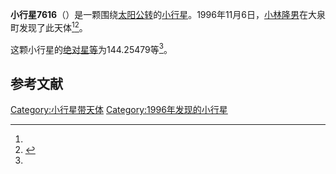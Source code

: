 {{Infobox planet
| bgcolour = #FFFFC0
| name = 7616 Sadako
| symbol = 
| image = 
| caption = 
| discovery = yes
| discovery_ref = 
| discoverer = [[小林隆男|小林隆男]]
| discovery_site = [[大泉町|大泉町]] 
| discovered = 1996年11月6日
| designations = yes
| mp_name = 
| named_after = 
| alt_names = 1996 VF2/ 1975 VA10 / 1990 RJ9
| mp_category = [[主带小行星|主带小行星]]
| orbit_ref = <ref name="a">[http://ssd.jpl.nasa.gov/sbdb.cgi?sstr=7616 7616 Sadako] {{Wayback|url=http://ssd.jpl.nasa.gov/sbdb.cgi?sstr=7616 |date=20201124024935 }}，小行星數據庫瀏覽器（JPL Small-Body Database Browser）－[[美国国家航空航天局|美国国家航空航天局]]喷气推进实验室</ref>
| epoch = 2456400.5 (2013年4月18日更新)
| aphelion = {{convert|3.3345922|AU|km|3|abbr=on|lk=out}}
| perihelion = {{convert|2.6623478|AU|km|3|abbr=on}}
| semimajor = {{convert|2.9984700|AU|km|3|abbr=on}}
| eccentricity = 0.1120979
| period = 1896.478708 [[日|日]]<br />5.19[[儒略年|儒略年]]
| avg_speed = 
| inclination = 9.39245
| asc_node = 234.33911
| mean_anomaly = 
| arg_peri = 144.25479
| satellites = 
| physical_characteristics = yes
| dimensions = 
| mass = 
| density = 
| surface_grav = 
| escape_velocity = 
| sidereal_day = 
| axial_tilt = 
| pole_ecliptic_lat = 
| pole_ecliptic_lon = 
| albedo = 
| temperatures= 
| temp_name1 = 
| mean_temp_1 = 
| max_temp_1 = 
| temp_name2 = 
| max_temp_2 = 
| spectral_type = 
| abs_magnitude = 144.25479
}}

'''小行星7616'''（{{lang-en|7616 Sadako}}）是一颗围绕[[太阳|太阳]][[公转|公转]]的[[小行星|小行星]]。1996年11月6日，[[小林隆男|小林隆男]]在大泉町发现了此天体<ref name="a" /><ref>{{cite news|title=小行星列表|url=http://cfa-www.harvard.edu/iau/lists/NumberedMPs.txt|accessdate=2013-07-08|newspaper=哈佛大学|archive-date=2008-05-17|archive-url=https://web.archive.org/web/20080517010638/http://cfa-www.harvard.edu/iau/lists/NumberedMPs.txt|dead-url=no}}</ref>。

这颗小行星的[[绝对星等|绝对星等]]为144.25479等<ref name="a" />。

==参考文献==
{{reflist}}
{{Minor Planet Number|[[小行星7615|小行星7615]]|[[小行星7617|小行星7617]]}}

{{小天体}}

[[Category:小行星带天体|Category:小行星带天体]]
[[Category:1996年发现的小行星|Category:1996年发现的小行星]]

{{asteroid-stub}}